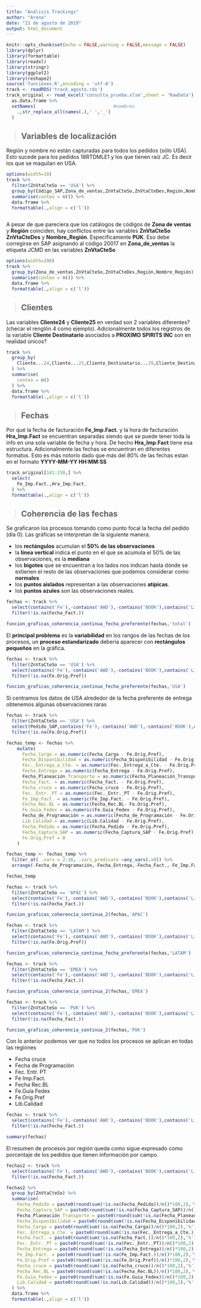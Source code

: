 ```yaml
---
title: "Análisis Trackings"
author: "Arena"
date: "21 de agosto de 2019"
output: html_document
---
```


<style type="text/css">
.main-container {
  max-width: 1800px;
  margin-left: auto;
  margin-right: auto;
}
</style>

```r
knitr::opts_chunk$set(echo = FALSE,warning = FALSE,message = FALSE)
library(dplyr)
library(formattable)
library(readxl)
library(stringr)
library(ggplot2)
library(reshape2)
source('funciones.R',encoding = 'utf-8')
track <- readRDS('track_agosto.rds')
track_original <- read_excel('consulta_prueba.xlsm',sheet = 'RawData') %>%  #carga
  as.data.frame %>%
  setNames(                             #nombres
    .,str_replace_all(names(.),' ','_')
  )  
```

> ## Variables de localización

Región y nombre no están capturadas para todos los pedidos (sólo USA). Esto sucede para los pedidos 18RTDMLE1 y los que tienen raíz JC. Es decir los que se maquilan en USA.

```r
options(width=10)
track %>%
  filter(ZnVtaCteSo == 'USA') %>%
  group_by(Código_SAP,Zona_de_ventas,ZnVtaCteSo,ZnVtaCteDes,Región,Nombre_Región) %>%
  summarise(conteo = n()) %>%
  data.frame %>%
  formattable(.,align = c('l'))



```

A pesar de que pareciera que los catálogos de códigos de <strong>Zona de ventas</strong>  y <strong>Región</strong> coinciden, hay conflictos entre las variables <strong>ZnVtaCteSo ZnVtaCteDes</strong> y <strong>Nombre_Región</strong>. Específicamente <strong>PUK</strong>. Eso debe corregirse en SAP asignando al código 20017 en <strong>Zona_de_ventas</strong> la etiqueta JCMD en las variables <strong>ZnVtaCteSo</strong>

```r
options(width=200)
track %>%
  group_by(Zona_de_ventas,ZnVtaCteSo,ZnVtaCteDes,Región,Nombre_Región) %>%
  summarise(conteo = n()) %>%
  data.frame %>%
  formattable(.,align = c('l'))
```

> ## Clientes

Las variables <strong>Cliente24</strong> y <strong>Cliente25</strong> en verdad son 2 variables diferentes? (checar el renglón 4 como ejemplo). Adicionalmente todos los registros de la variable <strong>Cliente Destinatario</strong> asociados a <strong>PROXIMO SPIRITS INC</strong> son en realidad únicos?

```r
track %>%
  group_by(
    Cliente...24,Cliente...25,Cliente_Destinatario...29,Cliente_Destinatario...30
  ) %>%
  summarise(
    conteo = n()
  ) %>%
  data.frame %>%
  formattable(.,align = c('l'))
```

> ## Fechas

Por qué la fecha de facturación <strong>Fe_Imp.Fact.</strong> y la hora de facturación <strong>Hra_Imp.Fact</strong> se encuentran separadas siendo que se puede tener toda la info en una sola variable de fecha y hora. De hecho <strong>Hra_Imp.Fact</strong> tiene esa estructura. Adicionalmente las fechas se encuentran en diferentes formatos. Esto es más notorío dado que más del 80% de las fechas estan en el formato <strong>YYYY-MM-YY HH:MM:SS</strong>

```r
track_original[141:150,] %>%
  select(
    Fe_Imp.Fact.,Hra_Imp.Fact.
  ) %>%
  formattable(.,align = c('l'))
```

> ##  Coherencia de las fechas

Se graficaron los procesos tomando como punto focal la fecha del pedido (día 0). Las gráficas se interpretan de la siguiente manera.

*  los <strong>rectángulos</strong> acumulan el <strong>50% de las observaciones</strong>
*  la <strong>línea vertical</strong> indica el punto en el que se acumula el 50% de las observaciones, es la <strong>mediana</strong>
*  los <strong>bigotes</strong> que se encuentran a los lados nos indican hasta dónde se extienen el resto de las observaciones que podemos considerar como <strong>normales</strong>
*  los <strong>puntos aislados</strong> representan a las observaciones <strong>atípicas</strong>.
*  los <strong>puntos azules</strong> son las observaciones reales.



```r
fechas <- track %>%
  select(contains('Fe'),-contains('AWD'),-contains('BOOK'),contains('Lib'),ETD,ETA) %>%
  filter(!is.na(Fecha_Fact.))

funcion_graficas_coherencia_continua_fecha_preferente(fechas,'total')

```

El <strong>principal problema</strong> es la <strong>variabilidad</strong> en los rangos de las fechas de los procesos, un <strong>proceso estandarizado</strong> debería aparecer con <strong>rectángulos pequeños</strong> en la gráfica.

```r
fechas <- track %>%
  filter(ZnVtaCteSo == 'USA') %>%
  select(contains('Fe'),-contains('AWD'),-contains('BOOK'),contains('Lib'),-contains('Imp.Trans'),ETA,ETD) %>%
  filter(!is.na(Fe.Orig.Pref))

funcion_graficas_coherencia_continua_fecha_preferente(fechas,'USA')
```


Si centramos los datos de USA alrededor de la fecha preferente de entrega obtenemos algunas observaciones raras

```r
fechas <- track %>%
  filter(ZnVtaCteSo == 'USA') %>%
  select(Pedido_SAP,contains('Fe'),-contains('AWD'),-contains('BOOK'),contains('Lib'),-contains('Imp.Trans')) %>%
  filter(!is.na(Fe.Orig.Pref))

fechas_temp <- fechas %>%
    mutate(
      Fecha_Carga = as.numeric(Fecha_Carga - Fe.Orig.Pref),
      Fecha_Disponibilidad = as.numeric(Fecha_Disponibilidad - Fe.Orig.Pref),
      Fec._Entrega_a_Cte. = as.numeric(Fec._Entrega_a_Cte. - Fe.Orig.Pref),
      Fecha_Entrega = as.numeric(Fecha_Entrega - Fe.Orig.Pref),
      Fecha_Planeación_Transporte = as.numeric(Fecha_Planeación_Transporte - Fe.Orig.Pref),
      Fecha_Fact. = as.numeric(Fecha_Fact. - Fe.Orig.Pref),
      Fecha_cruce = as.numeric(Fecha_cruce - Fe.Orig.Pref),
      Fec._Entr._PT = as.numeric(Fec._Entr._PT - Fe.Orig.Pref),
      Fe_Imp.Fact. = as.numeric(Fe_Imp.Fact. - Fe.Orig.Pref),
      Fecha_Rec.BL = as.numeric(Fecha_Rec.BL- Fe.Orig.Pref),
      Fe.Guia_Fedex = as.numeric(Fe.Guia_Fedex - Fe.Orig.Pref),
      Fecha_de_Programación = as.numeric(Fecha_de_Programación - Fe.Orig.Pref),
      Lib.Calidad = as.numeric(Lib.Calidad - Fe.Orig.Pref),
      Fecha_Pedido = as.numeric(Fecha_Pedido - Fe.Orig.Pref),
      Fecha_Captura_SAP = as.numeric(Fecha_Captura_SAP - Fe.Orig.Pref),
      Fe.Orig.Pref = 0
    )

fechas_temp <- fechas_temp %>%
  filter_at( .vars = 2:16, .vars_predicate =any_vars(.>0)) %>%
  arrange(-Fecha_de_Programación,-Fecha_Entrega,-Fecha_Fact.,-Fe_Imp.Fact.)

fechas_temp

```





```r
fechas <- track %>%
  filter(ZnVtaCteSo == 'APAC') %>%
  select(contains('Fe'),-contains('AWD'),-contains('BOOK'),contains('Lib'),-contains('Imp.Trans')) %>%
  filter(!is.na(Fecha_Fact.))

funcion_graficas_coherencia_continua_2(fechas,'APAC')

```

```r
fechas <- track %>%
  filter(ZnVtaCteSo == 'LATAM') %>%
  select(contains('Fe'),-contains('AWD'),-contains('BOOK'),contains('Lib'),-contains('Imp.Trans'),ETA,ETD) %>%
  filter(!is.na(Fe.Orig.Pref))

funcion_graficas_coherencia_continua_fecha_preferente(fechas,'LATAM')

```

```r
fechas <- track %>%
  filter(ZnVtaCteSo == 'EMEA') %>%
  select(contains('Fe'),-contains('AWD'),-contains('BOOK'),contains('Lib'),-contains('Imp.Trans')) %>%
  filter(!is.na(Fecha_Fact.))

funcion_graficas_coherencia_continua_2(fechas,'EMEA')
```

```r
fechas <- track %>%
  filter(ZnVtaCteSo == 'PUK') %>%
  select(contains('Fe'),-contains('AWD'),-contains('BOOK'),contains('Lib'),-contains('Imp.Trans')) %>%
  filter(!is.na(Fecha_Fact.))

funcion_graficas_coherencia_continua_2(fechas,'PUK')
```

Con lo anterior podemos ver que no todos los procesos se aplican en todas las regiónes

*  Fecha cruce
*  Fecha de Programación
*  Fec. Entr. PT
*  Fe Imp.Fact.
*  Fecha Rec.BL
*  Fe.Guía Fedex
*  Fe.Orig.Pref
*  Lib.Calidad

```r
fechas <- track %>%
  select(contains('Fe'),-contains('AWD'),-contains('BOOK'),contains('Lib'),-contains('Imp.Trans')) %>%
  filter(!is.na(Fecha_Fact.))

summary(fechas)
```

El resumen de procesos por región queda como sigue expresado como porcentaje de los pedidos que tienen información por campo.

```r

fechas2 <- track %>%
  select(contains('Fe'),-contains('AWD'),-contains('BOOK'),contains('Lib'),-contains('Imp.Trans'),ZnVtaCteSo) %>%
  filter(!is.na(Fecha_Fact.))

fechas2 %>%
  group_by(ZnVtaCteSo) %>%
  summarise(
    Fecha_Pedido = paste0(round(sum(!is.na(Fecha_Pedido))/n()*100,2),'%'),
    Fecha_Captura_SAP = paste0(round(sum(!is.na(Fecha_Captura_SAP))/n()*100,2),'%'),
    Fecha_Planeación_Transporte = paste0(round(sum(!is.na(Fecha_Planeación_Transporte))/n()*100,2),'%'),
    Fecha_Disponibilidad = paste0(round(sum(!is.na(Fecha_Disponibilidad))/n()*100,2),'%'),
    Fecha_Carga = paste0(round(sum(!is.na(Fecha_Carga))/n()*100,2),'%'),
    Fec._Entrega_a_Cte. = paste0(round(sum(!is.na(Fec._Entrega_a_Cte.))/n()*100,2),'%'),
    Fecha_Fact. = paste0(round(sum(!is.na(Fecha_Fact.))/n()*100,2),'%'),
    Fec._Entr._PT = paste0(round(sum(!is.na(Fec._Entr._PT))/n()*100,2),'%'),
    Fecha_Entrega = paste0(round(sum(!is.na(Fecha_Entrega))/n()*100,2),'%'),
    Fe_Imp.Fact. = paste0(round(sum(!is.na(Fe_Imp.Fact.))/n()*100,2),'%'),
    Fe.Orig.Pref = paste0(round(sum(!is.na(Fe.Orig.Pref))/n()*100,2),'%'),
    Fecha_cruce = paste0(round(sum(!is.na(Fecha_cruce))/n()*100,2),'%'),
    Fecha_Rec.BL = paste0(round(sum(!is.na(Fecha_Rec.BL))/n()*100,2),'%'),
    Fe.Guia_Fedex = paste0(round(sum(!is.na(Fe.Guia_Fedex))/n()*100,2),'%'),
    Lib.Calidad = paste0(round(sum(!is.na(Lib.Calidad))/n()*100,2),'%')
  ) %>%
  data.frame %>%
  formattable(.,align = c('l'))
```






